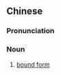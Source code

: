 ==Chinese==
{{zh-forms|type=22}}

===Pronunciation===
{{zh-pron
|m=niánfù xíngshì
|cat=n
}}

===Noun===
{{zh-noun}}

# {{lb|zh|linguistics}} [[bound form]]